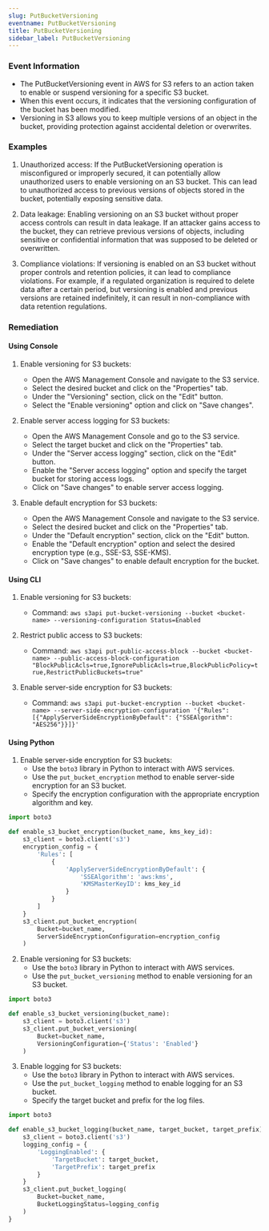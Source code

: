 ```yaml
--- 
slug: PutBucketVersioning
eventname: PutBucketVersioning
title: PutBucketVersioning
sidebar_label: PutBucketVersioning
---
```

                       
### Event Information

- The PutBucketVersioning event in AWS for S3 refers to an action taken to enable or suspend versioning for a specific S3 bucket.
- When this event occurs, it indicates that the versioning configuration of the bucket has been modified.
- Versioning in S3 allows you to keep multiple versions of an object in the bucket, providing protection against accidental deletion or overwrites.


### Examples

1. Unauthorized access: If the PutBucketVersioning operation is misconfigured or improperly secured, it can potentially allow unauthorized users to enable versioning on an S3 bucket. This can lead to unauthorized access to previous versions of objects stored in the bucket, potentially exposing sensitive data.

2. Data leakage: Enabling versioning on an S3 bucket without proper access controls can result in data leakage. If an attacker gains access to the bucket, they can retrieve previous versions of objects, including sensitive or confidential information that was supposed to be deleted or overwritten.

3. Compliance violations: If versioning is enabled on an S3 bucket without proper controls and retention policies, it can lead to compliance violations. For example, if a regulated organization is required to delete data after a certain period, but versioning is enabled and previous versions are retained indefinitely, it can result in non-compliance with data retention regulations.

### Remediation

#### Using Console

1. Enable versioning for S3 buckets:
   - Open the AWS Management Console and navigate to the S3 service.
   - Select the desired bucket and click on the "Properties" tab.
   - Under the "Versioning" section, click on the "Edit" button.
   - Select the "Enable versioning" option and click on "Save changes".

2. Enable server access logging for S3 buckets:
   - Open the AWS Management Console and go to the S3 service.
   - Select the target bucket and click on the "Properties" tab.
   - Under the "Server access logging" section, click on the "Edit" button.
   - Enable the "Server access logging" option and specify the target bucket for storing access logs.
   - Click on "Save changes" to enable server access logging.

3. Enable default encryption for S3 buckets:
   - Open the AWS Management Console and navigate to the S3 service.
   - Select the desired bucket and click on the "Properties" tab.
   - Under the "Default encryption" section, click on the "Edit" button.
   - Enable the "Default encryption" option and select the desired encryption type (e.g., SSE-S3, SSE-KMS).
   - Click on "Save changes" to enable default encryption for the bucket.

#### Using CLI

1. Enable versioning for S3 buckets:
   - Command: `aws s3api put-bucket-versioning --bucket <bucket-name> --versioning-configuration Status=Enabled`

2. Restrict public access to S3 buckets:
   - Command: `aws s3api put-public-access-block --bucket <bucket-name> --public-access-block-configuration "BlockPublicAcls=true,IgnorePublicAcls=true,BlockPublicPolicy=true,RestrictPublicBuckets=true"`

3. Enable server-side encryption for S3 buckets:
   - Command: `aws s3api put-bucket-encryption --bucket <bucket-name> --server-side-encryption-configuration '{"Rules": [{"ApplyServerSideEncryptionByDefault": {"SSEAlgorithm": "AES256"}}]}'`

#### Using Python

1. Enable server-side encryption for S3 buckets:
   - Use the `boto3` library in Python to interact with AWS services.
   - Use the `put_bucket_encryption` method to enable server-side encryption for an S3 bucket.
   - Specify the encryption configuration with the appropriate encryption algorithm and key.

```python
import boto3

def enable_s3_bucket_encryption(bucket_name, kms_key_id):
    s3_client = boto3.client('s3')
    encryption_config = {
        'Rules': [
            {
                'ApplyServerSideEncryptionByDefault': {
                    'SSEAlgorithm': 'aws:kms',
                    'KMSMasterKeyID': kms_key_id
                }
            }
        ]
    }
    s3_client.put_bucket_encryption(
        Bucket=bucket_name,
        ServerSideEncryptionConfiguration=encryption_config
    )
```

2. Enable versioning for S3 buckets:
   - Use the `boto3` library in Python to interact with AWS services.
   - Use the `put_bucket_versioning` method to enable versioning for an S3 bucket.

```python
import boto3

def enable_s3_bucket_versioning(bucket_name):
    s3_client = boto3.client('s3')
    s3_client.put_bucket_versioning(
        Bucket=bucket_name,
        VersioningConfiguration={'Status': 'Enabled'}
    )
```

3. Enable logging for S3 buckets:
   - Use the `boto3` library in Python to interact with AWS services.
   - Use the `put_bucket_logging` method to enable logging for an S3 bucket.
   - Specify the target bucket and prefix for the log files.

```python
import boto3

def enable_s3_bucket_logging(bucket_name, target_bucket, target_prefix):
    s3_client = boto3.client('s3')
    logging_config = {
        'LoggingEnabled': {
            'TargetBucket': target_bucket,
            'TargetPrefix': target_prefix
        }
    }
    s3_client.put_bucket_logging(
        Bucket=bucket_name,
        BucketLoggingStatus=logging_config
    )
}
```


 